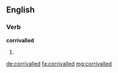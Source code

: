 ==English==

===Verb===
'''corrivalled'''

# {{en-past of|corrival}}

[[de:corrivalled]]
[[fa:corrivalled]]
[[mg:corrivalled]]